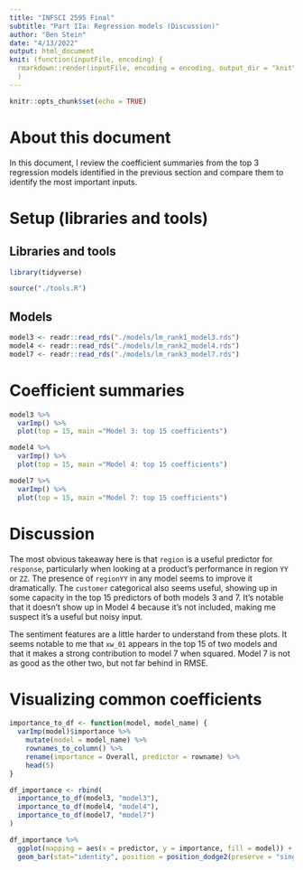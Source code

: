 ```yaml
---
title: "INFSCI 2595 Final"
subtitle: "Part IIa: Regression models (Discussion)"
author: "Ben Stein"
date: "4/13/2022"
output: html_document
knit: (function(inputFile, encoding) {
  rmarkdown::render(inputFile, encoding = encoding, output_dir = "knit") }
  )
---
```


```r
knitr::opts_chunk$set(echo = TRUE)
```

# About this document

In this document, I review the coefficient summaries from the top 3 regression models identified in the previous section and compare them to identify the most important inputs.

# Setup (libraries and tools)

## Libraries and tools

```r
library(tidyverse)

source("./tools.R")
```

## Models

```r
model3 <- readr::read_rds("./models/lm_rank1_model3.rds")
model4 <- readr::read_rds("./models/lm_rank2_model4.rds")
model7 <- readr::read_rds("./models/lm_rank3_model7.rds")
```

# Coefficient summaries

```r
model3 %>%
  varImp() %>%
  plot(top = 15, main ="Model 3: top 15 coefficients")
```

```r
model4 %>%
  varImp() %>%
  plot(top = 15, main ="Model 4: top 15 coefficients")
```

```r
model7 %>%
  varImp() %>%
  plot(top = 15, main ="Model 7: top 15 coefficients")
```

# Discussion

The most obvious takeaway here is that `region` is a useful predictor for `response`, particularly when looking at a product's performance in region `YY` or `ZZ`. The presence of `regionYY` in any model seems to improve it dramatically. The `customer` categorical also seems useful, showing up in some capacity in the top 15 predictors of both models 3 and 7. It's notable that it doesn't show up in Model 4 because it's not included, making me suspect it's a useful but noisy input.

The sentiment features are a little harder to understand from these plots. It seems notable to me that `xw_01` appears in the top 15 of two models and that it makes a strong contribution to model 7 when squared. Model 7 is not as good as the other two, but not far behind in RMSE.

# Visualizing common coefficients

```r
importance_to_df <- function(model, model_name) {
  varImp(model)$importance %>%
    mutate(model = model_name) %>%
    rownames_to_column() %>%
    rename(importance = Overall, predictor = rowname) %>%
    head(5)
}

df_importance <- rbind(
  importance_to_df(model3, "model3"),
  importance_to_df(model4, "model4"),
  importance_to_df(model7, "model7")
)

df_importance %>%
  ggplot(mapping = aes(x = predictor, y = importance, fill = model)) + 
  geom_bar(stat="identity", position = position_dodge2(preserve = "single"))
```

